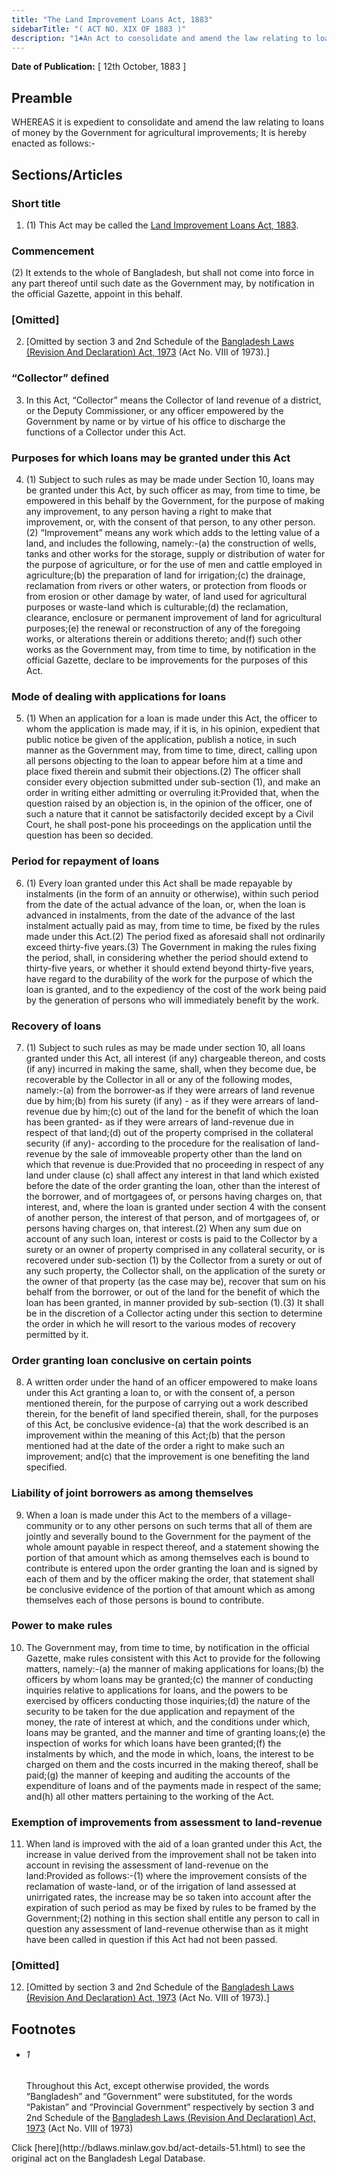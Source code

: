 ```yaml
---
title: "The Land Improvement Loans Act, 1883"
sidebarTitle: "( ACT NO. XIX OF 1883 )"
description: "1♠An Act to consolidate and amend the law relating to loans of money by the Government for agricultural improvements."
---
```


**Date of Publication:** [ 12th October, 1883 ]

## Preamble

WHEREAS it is expedient to consolidate and amend the law relating to loans of money by the Government for agricultural improvements; It is hereby enacted as follows:-

## Sections/Articles

### Short title

1. (1) This Act may be called the [Land Improvement Loans Act, 1883](/laws/volume-3/act-51 "Land Improvement Loans Act, 1883").

### Commencement

(2) It extends to the whole of Bangladesh, but shall not come into force in any part thereof until such date as the Government may, by notification in the official Gazette, appoint in this behalf.

### [Omitted]

2. [Omitted by section 3 and 2nd Schedule of the [Bangladesh Laws (Revision And Declaration) Act, 1973](/laws/volume-17/act-430 "Bangladesh Laws (Revision And Declaration) Act, 1973") (Act No. VIII of 1973).]

### “Collector” defined

3. In this Act, “Collector” means the Collector of land revenue of a district, or the Deputy Commissioner, or any officer empowered by the Government by name or by virtue of his office to discharge the functions of a Collector under this Act.

### Purposes for which loans may be granted under this Act

4. (1) Subject to such rules as may be made under Section 10, loans may be granted under this Act, by such officer as may, from time to time, be empowered in this behalf by the Government, for the purpose of making any improvement, to any person having a right to make that improvement, or, with the consent of that person, to any other person.(2) “Improvement” means any work which adds to the letting value of a land, and includes the following, namely:-(a) the construction of wells, tanks and other works for the storage, supply or distribution of water for the purpose of agriculture, or for the use of men and cattle employed in agriculture;(b) the preparation of land for irrigation;(c) the drainage, reclamation from rivers or other waters, or protection from floods or from erosion or other damage by water, of land used for agricultural purposes or waste-land which is culturable;(d) the reclamation, clearance, enclosure or permanent improvement of land for agricultural purposes;(e) the renewal or reconstruction of any of the foregoing works, or alterations therein or additions thereto; and(f) such other works as the Government may, from time to time, by notification in the official Gazette, declare to be improvements for the purposes of this Act.

### Mode of dealing with applications for loans

5. (1) When an application for a loan is made under this Act, the officer to whom the application is made may, if it is, in his opinion, expedient that public notice be given of the application, publish a notice, in such manner as the Government may, from time to time, direct, calling upon all persons objecting to the loan to appear before him at a time and place fixed therein and submit their objections.(2) The officer shall consider every objection submitted under sub-section (1), and make an order in writing either admitting or overruling it:Provided that, when the question raised by an objection is, in the opinion of the officer, one of such a nature that it cannot be satisfactorily decided except by a Civil Court, he shall post-pone his proceedings on the application until the question has been so decided.

### Period for repayment of loans

6. (1) Every loan granted under this Act shall be made repayable by instalments (in the form of an annuity or otherwise), within such period from the date of the actual advance of the loan, or, when the loan is advanced in instalments, from the date of the advance of the last instalment actually paid as may, from time to time, be fixed by the rules made under this Act.(2) The period fixed as aforesaid shall not ordinarily exceed thirty-five years.(3) The Government in making the rules fixing the period, shall, in considering whether the period should extend to thirty-five years, or whether it should extend beyond thirty-five years, have regard to the durability of the work for the purpose of which the loan is granted, and to the expediency of the cost of the work being paid by the generation of persons who will immediately benefit by the work.

### Recovery of loans

7. (1) Subject to such rules as may be made under section 10, all loans granted under this Act, all interest (if any) chargeable thereon, and costs (if any) incurred in making the same, shall, when they become due, be recoverable by the Collector in all or any of the following modes, namely:-(a) from the borrower-as if they were arrears of land revenue due by him;(b) from his surety (if any) - as if they were arrears of land-revenue due by him;(c) out of the land for the benefit of which the loan has been granted- as if they were arrears of land-revenue due in respect of that land;(d) out of the property comprised in the collateral security (if any)- according to the procedure for the realisation of land-revenue by the sale of immoveable property other than the land on which that revenue is due:Provided that no proceeding in respect of any land under clause (c) shall affect any interest in that land which existed before the date of the order granting the loan, other than the interest of the borrower, and of mortgagees of, or persons having charges on, that interest, and, where the loan is granted under section 4 with the consent of another person, the interest of that person, and of mortgagees of, or persons having charges on, that interest.(2) When any sum due on account of any such loan, interest or costs is paid to the Collector by a surety or an owner of property comprised in any collateral security, or is recovered under sub-section (1) by the Collector from a surety or out of any such property, the Collector shall, on the application of the surety or the owner of that property (as the case may be), recover that sum on his behalf from the borrower, or out of the land for the benefit of which the loan has been granted, in manner provided by sub-section (1).(3) It shall be in the discretion of a Collector acting under this section to determine the order in which he will resort to the various modes of recovery permitted by it.

### Order granting loan conclusive on certain points

8. A written order under the hand of an officer empowered to make loans under this Act granting a loan to, or with the consent of, a person mentioned therein, for the purpose of carrying out a work described therein, for the benefit of land specified therein, shall, for the purposes of this Act, be conclusive evidence-(a) that the work described is an improvement within the meaning of this Act;(b) that the person mentioned had at the date of the order a right to make such an improvement; and(c) that the improvement is one benefiting the land specified.

### Liability of joint borrowers as among themselves

9. When a loan is made under this Act to the members of a village-community or to any other persons on such terms that all of them are jointly and severally bound to the Government for the payment of the whole amount payable in respect thereof, and a statement showing the portion of that amount which as among themselves each is bound to contribute is entered upon the order granting the loan and is signed by each of them and by the officer making the order, that statement shall be conclusive evidence of the portion of that amount which as among themselves each of those persons is bound to contribute.

### Power to make rules

10. The Government may, from time to time, by notification in the official Gazette, make rules consistent with this Act to provide for the following matters, namely:-(a) the manner of making applications for loans;(b) the officers by whom loans may be granted;(c) the manner of conducting inquiries relative to applications for loans, and the powers to be exercised by officers conducting those inquiries;(d) the nature of the security to be taken for the due application and repayment of the money, the rate of interest at which, and the conditions under which, loans may be granted, and the manner and time of granting loans;(e) the inspection of works for which loans have been granted;(f) the instalments by which, and the mode in which, loans, the interest to be charged on them and the costs incurred in the making thereof, shall be paid;(g) the manner of keeping and auditing the accounts of the expenditure of loans and of the payments made in respect of the same; and(h) all other matters pertaining to the working of the Act.

### Exemption of improvements from assessment to land-revenue

11. When land is improved with the aid of a loan granted under this Act, the increase in value derived from the improvement shall not be taken into account in revising the assessment of land-revenue on the land:Provided as follows:-(1) where the improvement consists of the reclamation of waste-land, or of the irrigation of land assessed at unirrigated rates, the increase may be so taken into account after the expiration of such period as may be fixed by rules to be framed by the Government;(2) nothing in this section shall entitle any person to call in question any assessment of land-revenue otherwise than as it might have been called in question if this Act had not been passed.

### [Omitted]

12. [Omitted by section 3 and 2nd Schedule of the [Bangladesh Laws (Revision And Declaration) Act, 1973](/laws/volume-17/act-430 "Bangladesh Laws (Revision And Declaration) Act, 1973") (Act No. VIII of 1973).]

## Footnotes

- ###### 1

  Throughout this Act, except otherwise provided, the words “Bangladesh” and “Government” were substituted, for the words “Pakistan” and “Provincial Government” respectively by section 3 and 2nd Schedule of the [Bangladesh Laws (Revision And Declaration) Act, 1973](/laws/volume-17/act-430 "Bangladesh Laws (Revision And Declaration) Act, 1973") (Act No. VIII of 1973)

<Note>
  Click [here](http://bdlaws.minlaw.gov.bd/act-details-51.html) to see the original act on the Bangladesh Legal Database.
</Note>
